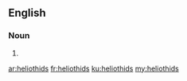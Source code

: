 ==English==

===Noun===
{{head|en|plural}}

# {{plural of|heliothid|lang=en}}

[[ar:heliothids]]
[[fr:heliothids]]
[[ku:heliothids]]
[[my:heliothids]]
